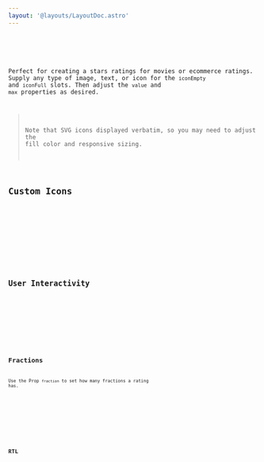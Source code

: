 ```yaml
---
layout: '@layouts/LayoutDoc.astro'
---
```




<Preview client:load>
	<Fragment slot="preview">
		<Example client:load />
	</Fragment>
	<Fragment slot="code">
		<Code code={ExampleRaw} lang="svelte" />
	</Fragment>
</Preview>

Perfect for creating a stars ratings for movies or ecommerce ratings. Supply any type of image, text, or icon for the `iconEmpty` and `iconFull` slots. Then adjust the `value` and `max` properties as desired.
> Note that SVG icons displayed verbatim, so you may need to adjust the fill color and responsive sizing.

## Custom Icons

<Preview client:load>
	<Fragment slot="preview">
		<CustomIconsExample client:load />
	</Fragment>
	<Fragment slot="code">
		<Code code={CustomIconsExampleRaw} lang="svelte" />
	</Fragment>
</Preview>

## User Interactivity

<Preview client:load>
	<Fragment slot="preview">
		<UserInteractiveExample client:load />
	</Fragment>
	<Fragment slot="code">
		<Code code={UserInteractiveExampleRaw} lang="svelte" />
	</Fragment>
</Preview>

## Fractions

Use the Prop `fraction` to set how many fractions a rating has.

<Preview client:load>
	<Fragment slot="preview">
		<FractionExample client:load />
	</Fragment>
	<Fragment slot="code">
		<Code code={FractionExampleRaw} lang="svelte" />
	</Fragment>
</Preview>

## RTL

<Preview client:load>
	<Fragment slot="preview">
		<RTLExample client:load />
	</Fragment>
	<Fragment slot="code">
		<Code code={RTLExampleRaw} lang="svelte" />
	</Fragment>
</Preview>